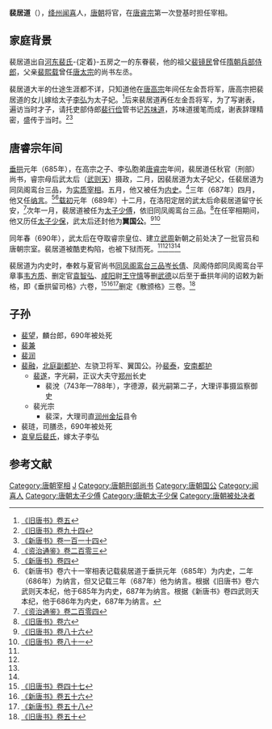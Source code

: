 '''裴居道'''（{{bd|639年||690年|7月22日|catIdx=P}}），[[绛州|绛州]][[闻喜|闻喜]]人，[[唐朝|唐朝]]将官，在[[唐睿宗|唐睿宗]]第一次登基时担任宰相。

== 家庭背景 ==
裴居道出自[[河东裴氏|河东裴氏]]-{定着}-五房之一的东眷裴，他的祖父[[裴镜民|裴镜民]]曾任[[隋朝|隋朝]][[兵部侍郎|兵部侍郎]]，父亲[[裴熙载|裴熙载]]曾任[[唐太宗|唐太宗]]的尚书左丞。

裴居道大半的仕途生涯都不详，只知道他在[[唐高宗|唐高宗]]年间任左金吾将军，唐高宗把裴居道的女儿嫁给太子[[李弘_(唐朝)|李弘]]为太子妃。<ref>[[:s:旧唐书/卷5|《旧唐书》卷五]]</ref>后来裴居道再任左金吾将军，为了写谢表，遍访当时才子，请托吏部侍郎[[裴行俭|裴行俭]]管书记[[苏味道|苏味道]]，苏味道援笔而成，谢表辞理精密，盛传于当时。<ref>[[:s:旧唐书/卷94|《旧唐书》卷九十四]]</ref><ref>[[:s:旧唐书/卷114|《新唐书》卷一百一十四]]</ref>

== 唐睿宗年间 ==
[[垂拱|垂拱]]元年（685年），在高宗之子、李弘胞弟[[唐睿宗|唐睿宗]]年间，裴居道任秋官（刑部）尚书，睿宗母后武太后（[[武则天|武则天]]）摄政，二月，因裴居道为太子妃父，任裴居道为同凤阁鸾台三品，为[[实质宰相|实质宰相]]。五月，他又被任为[[内史|内史]]。<ref>[[:s:资治通鉴/卷203|《资治通鉴》卷二百零三]]</ref>三年（687年）四月，他又任[[纳言|纳言]]。<ref name=NBT4>[[:s:新唐书/卷4|《新唐书》卷四]]</ref><ref>《新唐书》卷六十一宰相表记载裴居道于垂拱元年（685年）为内史，二年（686年）为纳言，但又记载三年（687年）他为纳言。根据《旧唐书》卷六武则天本纪，他于685年为内史，687年为纳言。根据《新唐书》卷四武则天本纪，他于686年为内史，687年为纳言。</ref>[[载初_(唐朝)|载初]]元年（689年）十二月，在洛阳定居的武太后命裴居道留守长安，<ref name=ZZTJ204>[[:s:资治通鉴/卷204|《资治通鉴》卷二百零四]]</ref>次年一月，裴居道被任为[[太子少傅|太子少傅]]，依旧同凤阁鸾台三品。<ref>[[:s:旧唐书/卷6|《旧唐书》卷六]]</ref>在任宰相期间，他又历任[[太子少保|太子少保]]，武太后还封他为'''翼国公'''。<ref name=BT86>[[:s:旧唐书/卷86|《旧唐书》卷八十六]]</ref><ref name=NBT81>[[:s:旧唐书/卷81|《旧唐书》卷八十一]]</ref>

同年春（690年），武太后在夺取睿宗皇位、建立[[武周|武周]]新朝之前处决了一批官员和唐朝宗室。裴居道被酷吏构陷，也被下狱而死。<ref name=NBT4/><ref name=ZZTJ204/><ref name=BT86/><ref name=NBT81/>

裴居道为内史时，奉敕与夏官尚书[[同凤阁鸾台三品|同凤阁鸾台三品]][[岑长倩|岑长倩]]、凤阁侍郎同凤阁鸾台平章事[[韦方质|韦方质]]、删定官[[袁智弘|袁智弘]]、[[咸阳|咸阳]]尉[[王守慎|王守慎]]等删[[武德|武德]]以后至于垂拱年间的诏敕为新格，即《垂拱留司格》六卷，<ref>[[:s:旧唐书/卷47|《旧唐书》卷四十七]]</ref><ref>[[:s:新唐书/卷56|《新唐书》卷五十六]]</ref><ref>[[:s:新唐书/卷58|《新唐书》卷五十八]]</ref>删定《散颁格》三卷。<ref>[[:s:旧唐书/卷50|《旧唐书》卷五十]]</ref>

== 子孙 ==
*[[裴望|裴望]]，麟台郎，690年被处死
*[[裴兼|裴兼]]
*[[裴润|裴润]]	　 	　 	　 	　 	　 	　 
*[[裴融|裴融]]，[[北庭大都护府|北庭副都护]]、左骁卫将军、翼国公。孙[[裴泰|裴泰]]，[[安南都护府|安南都护]]
**[[裴遂|裴遂]]，字光嗣，正议大夫守[[郑州|郑州]]长史
***裴涗（743年—788年），字德源，裴光嗣第二子，大理评事摄监察御史
**裴光宗
***裴深，大理司直[[润州|润州]][[金坛|金坛]]县令
*裴琏，司膳丞，690年被处死
*[[哀皇后_(唐朝)|哀皇后裴氏]]，嫁太子李弘

{{start box}}
{{s-before|[[骞味道|骞味道]]}}
{{s-title|[[唐朝|唐朝]][[内史_(官制)|内史]]|685年—687年<br><small>与[[岑长倩|岑长倩]]一起<br>686年—687年</small>}}
{{s-after|[[岑长倩|岑长倩]]}}
{{end box}}
{{start box}}
{{s-before|[[韦思谦|韦思谦]]}}
{{s-title|[[唐朝|唐朝]][[纳言|纳言]]|687年—690年<br><small>与[[魏玄同|魏玄同]]一起<br>687年—689年</small><br><small>与[[张光辅|张光辅]]一起<br>689年</small><br><small>与[[武承嗣|武承嗣]]一起<br>689年—690年</small>}}
{{s-after|[[武攸宁|武攸宁]]}}
{{end box}}

== 参考文献 ==
{{reflist}}

{{DEFAULTSORT:P}}
[[Category:唐朝宰相|Category:唐朝宰相]]
[[Category:河东裴氏|J]]
[[Category:唐朝刑部尚书|Category:唐朝刑部尚书]]
[[Category:唐朝国公|Category:唐朝国公]]
[[Category:闻喜人|Category:闻喜人]]
[[Category:唐朝太子少傅|Category:唐朝太子少傅]]
[[Category:唐朝太子少保|Category:唐朝太子少保]]
[[Category:唐朝被处决者|Category:唐朝被处决者]]